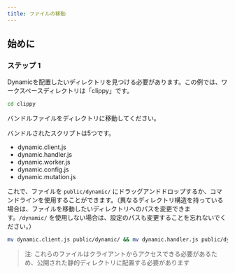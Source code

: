 ```yaml
---
title: ファイルの移動
---
```


## 始めに

### ステップ 1

Dynamicを配置したいディレクトリを見つける必要があります。この例では、ワークスペースディレクトリは「clippy」です。

```bash
cd clippy
```

バンドルファイルをディレクトリに移動してください。

バンドルされたスクリプトは5つです。

- dynamic.client.js
- dynamic.handler.js
- dynamic.worker.js
- dynamic.config.js
- dynamic.mutation.js

これで、ファイルを `public/dynamic/` にドラッグアンドドロップするか、コマンドラインを使用することができます。（異なるディレクトリ構造を持っている場合は、ファイルを移動したいディレクトリへのパスを変更できます。`/dynamic/` を使用しない場合は、設定のパスも変更することを忘れないでください。）

```bash
mv dynamic.client.js public/dynamic/ && mv dynamic.handler.js public/dynamic/ && mv dynamic.worker.js public/dynamic/ && mv dynamic.config.js public/dynamic/ && mv dynamic.mutation.js public/dynamic/
```

> 注: これらのファイルはクライアントからアクセスできる必要があるため、公開された静的ディレクトリに配置する必要があります
